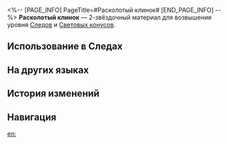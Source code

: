 <%-- [PAGE_INFO]
PageTitle=#Расколотый клинок#
[END_PAGE_INFO] --%>
{{Предмет Инфобокс
|id          = 110111
|Изображение = Предмет Расколотый клинок.png
|Тип         = Материал Следов
|Тип2        = Материал возвышения Светового конуса
|Инвентарь   = Материалы улучшения
|Редкость    = 2
|Эффект      = 
|Описание    = Осколки оружия, оставленные воинами Легиона Антиматерии. Можно использовать для незначительного повышения уровня Следов персонажей {{Цвет|Выделенный|Разрушения}}.
|Источник1   = [[Чашелист (багровый): Бутон Разрушения (undefined)]]
|Источник2   = [[Неугасаемый пепел]]
|Источник3   = [[Универсальная машина для синтеза: Обмен материалов]]
}}
{{Описание|Этот знак символизирует титул и достижения во имя Разрушения.<br />Владелец этого оружия ездил верхом на багряном коне, сжигая города, сея раздоры, разоряя государства, словно муравейники.<br /><br />''«Носитель этого знака призван забирать мир у народов».''}}
'''Расколотый клинок''' — 2-звёздочный материал для возвышения уровня [[Следы|Следов]] и [[Световые конусы|Световых конусов]].

==Использование в Следах==
{{Использование в следах}}

==На других языках==
{{На других языках
|en   = Shattered Blade
|zhs  = 破碎残刃
|zht  = 破碎殘刃
|ja   = 破砕の刃切
|ko   = 부서진 칼날
|es   = Espada rota
|fr   = Lame brisée
|ru   = Расколотый клинок
|th   = Shattered Blade
|vi   = Lưỡi Đao Tử Vong
|de   = Zerbrochene Klinge
|id   = Shattered Blade
|pt   = Lâmina Despedaçada
}}

==История изменений==
{{История изменений|3.5}}

==Навигация==
{{Материалы улучшения Навбокс}}

[[en:]]